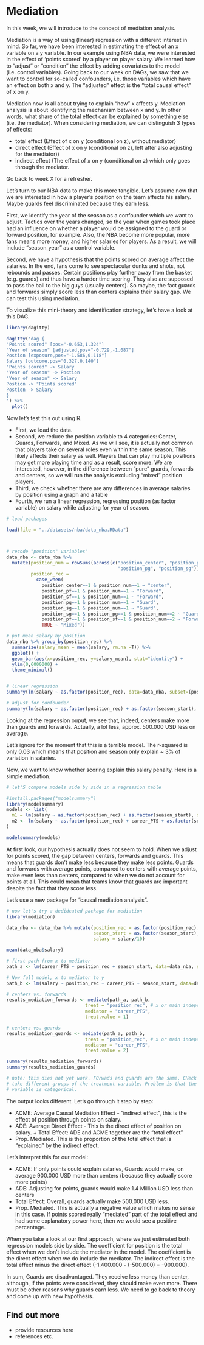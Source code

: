 # Mediation {#med}
In this week, we will introduce to the concept of mediation analysis. 


Mediation is a way of using (linear) regression with a different interest in mind.
So far, we have been interested in estimating the effect of an x variable on a 
y variable. In our example using NBA data, we were interested in the effect of 
'points scored' by a player on player salary. We learned how to "adjust" or "condition"
the effect by adding covariates to the model (i.e. control variables). Going back to
our week on DAGs, we saw that we want to control for so-called confounders, i.e.
those variables which have an effect on both x and y. The "adjusted" effect is the 
"total causal effect" of x on y. 

Mediation now is all about trying to explain "how" x affects y. Mediation analysis
is about identifying the mechanism between x and y. In other words, what share 
of the total effect can be explained by something else (i.e. the mediator). When 
considering mediation, we can distinguish 3 types of effects:

+ total effect (Effect of x on y (conditional on z), without mediator)
+ direct effect (Effect of x on y (conditional on z), left after also adjusting for the mediator))
+ indirect effect (The effect of x on y (conditional on z) which only goes through the mediator.

Go back to week X for a refresher. 

Let's turn to our NBA data to make this more tangible. Let's assume now that we are interested in how a player's position on the team affects his salary. Maybe guards feel
discriminated because they earn less.

First, we identify the year of the season as a confounder which we want to adjust. 
Tactics over the years changed, so the year when games took place had an influence on
whether a player would be assigned to the guard or forward position, for example.
Also, the NBA become more popular, more fans means more money, and higher salaries
for players. As a result, we will include "season_year" as a control variable.

Second, we have a hypothesis that the points scored on average affect the salaries.
In the end, fans come to see spectacular dunks and shots, not rebounds and passes.
Certain positions play further away from the basket (e.g. guards) and thus have a harder time scoring. They also are supposed to pass the ball to the big guys (usually centers).
So maybe, the fact guards and forwards simply score less than centers explains their salary gap. We can test this using mediation. 

To visualize this mini-theory and identification strategy, let's have a look at this DAG.

``` r
library(dagitty)

dagitty('dag {
"Points scored" [pos="-0.653,1.324"]
"Year of season" [adjusted,pos="-0.729,-1.087"]
Postion [exposure,pos="-1.586,0.118"]
Salary [outcome,pos="0.327,0.140"]
"Points scored" -> Salary
"Year of season" -> Postion
"Year of season" -> Salary
Postion -> "Points scored"
Postion -> Salary
}
') %>% 
  plot()
```



Now let's test this out using R. 

+ First, we load the data. 
+ Second, we reduce the position variable to 4 categories: Center, Guards, Forwards, and Mixed. As we will see, it is actually not common that players take on several roles even within the same season. This likely affects their salary as well. Players that can play multiple positions may get more playing time and as a result, score more. We are interested, however, in the difference between "pure" guards, forwards and centers, so we will run the analysis excluding "mixed" position players. 
+ Third, we check whether there are any differences in average salaries by position using a graph and a table
+ Fourth, we run a linear regression, regressing position (as factor variable) on salary while adjusting for year of season. 


```r
# load packages

load(file = "../datasets/nba/data_nba.RData")



# recode "position" variables"
data_nba <- data_nba %>%
  mutate(position_num = rowSums(across(c("position_center", "position_pf", "position_sf",
                                         "position_pg", "position_sg"))),
         position_rec = 
           case_when(
             position_center==1 & position_num==1 ~ "center",
             position_pf==1 & position_num==1 ~ "Forward",
             position_sf==1 & position_num==1 ~ "Forward",
             position_pg==1 & position_num==1 ~ "Guard",
             position_sg==1 & position_num==1 ~ "Guard",
             position_sg==1 & position_pg==1 & position_num==2 ~ "Guard",
             position_pf==1 & position_sf==1 & position_num==2 ~ "Forward",
             TRUE ~ "Mixed"))

# pot mean salary by position
data_nba %>% group_by(position_rec) %>%
  summarize(salary_mean = mean(salary, rm.na =T)) %>%
  ggplot() +
  geom_bar(aes(x=position_rec, y=salary_mean), stat="identity") +
  ylim(0,6000000) +
  theme_minimal()


# linear regression
summary(lm(salary ~ as.factor(position_rec), data=data_nba, subset=(position_rec!="Mixed")))

# adjust for confounder 
summary(lm(salary ~ as.factor(position_rec) + as.factor(season_start), data=data_nba, subset=(position_rec!="Mixed")))


```

Looking at the regression ouput, we see that, indeed, centers make more than guards and forwards. Actually, a lot less, approx. 500.000 USD less on average. 

Let's ignore for the moment that this is a terrible model. The r-squared is only 0.03 which means that position and season only explain ~ 3% of variation in salaries. 

Now, we want to know whether scoring explain this salary penalty. Here is a simple mediation. 



```r
# let'S compare models side by side in a regression table

#install.packages("modelsummary")
library(modelsummary)
models <- list(
  m1 = lm(salary ~ as.factor(position_rec) + as.factor(season_start), data=data_nba, subset=(position_rec!="Mixed")),
  m2 <- lm(salary ~ as.factor(position_rec) + career_PTS + as.factor(season_start), data=data_nba, subset=(position_rec!="Mixed"))
)

modelsummary(models)


```

At first look, our hypothesis actually does not seem to hold. When we adjust for 
points scored, the gap between centers, forwards and guards. This means that
guards don't make less because they make less points. Guards and forwards with
average points, compared to centers with average points, make even less than centers, compared to when we do not account for points at all. This could mean that teams know that guards
are important despite the fact that they score less. 


Let's use a new package for "causal mediation analysis".

```r


# now let's try a dedidcated package for mediation
library(mediation)

data_nba <- data_nba %>% mutate(position_rec = as.factor(position_rec),
                                season_start = as.factor(season_start),
                                salary = salary/10)

mean(data_nba$salary)

# first path from x to mediator
path_a <- lm(career_PTS ~ position_rec + season_start, data=data_nba, subset=(position_rec!="Mixed"))

# Now full model, x to mediator to y
path_b <- lm(salary ~ position_rec + career_PTS + season_start, data=data_nba, subset=(position_rec!="Mixed"))

# centers vs. forwards
results_mediation_forwards <- mediate(path_a, path_b,
                             treat = "position_rec", # x or main independent variable
                             mediator = "career_PTS",
                             treat.value = 1)

# centers vs. guards
results_mediation_guards <- mediate(path_a, path_b,
                             treat = "position_rec", # x or main independent variable
                             mediator = "career_PTS",
                             treat.value = 2)

summary(results_mediation_forwards)
summary(results_mediation_guards)

# note: this dies not yet work. FOrwads and guards are the same. CHeck how to 
# take different groups of the treatment variable. Problem is that the treatment
# variable is categorical.
```

The output looks different. Let's go through it step by step:

+ ACME: Average Causal Mediation Effect - "indirect effect", this is the effect of position through points on salary.         
+ ADE: Average Direct Effect - This is the direct effect of position on salary. + Total Effect: ADE and ACME together are the "total effect"  
+ Prop. Mediated. This is the proportion of the total effect that is "explained" by the indirect effect. 

Let's interpret this for our model:

+ ACME: If only points could explain salaries, Guards would make, on average 900.000 USD more than centers (because they actually score more points)
+ ADE:  Adjusting for points, guards would make 1.4 Million USD less than centers
+ Total Effect: Overall, guards actually make 500.000 USD less.
+ Prop. Mediated. This is actually a negative value which makes no sense in this case. If points scored really "mediated" part of the total effect and had some explanatory power here, then we would see a positive percentage. 


When you take a look at our first approach, where we just estimated both regression models side by side. The coefficient for position is the total effect when we don't include the 
mediator in the model. The coefficient is the direct effect when we do include the mediator.
The indirect effect is the total effect minus the direct effect (-1.400.000 - (-500.000) = -900.000).

In sum, Guards are disadvantaged. They receive less money than center, although, if the points were considered, they should make even more. There must be other reasons why guards earn less. We need to go back to theory and come up with new hypothesis. 


## Find out more

- provide resources here 
- references etc. 